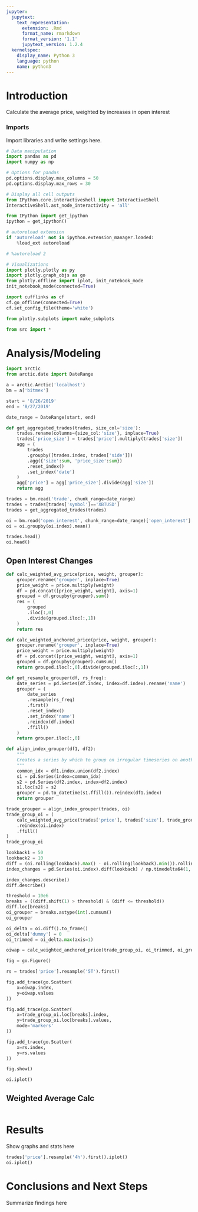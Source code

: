 ```yaml
---
jupyter:
  jupytext:
    text_representation:
      extension: .Rmd
      format_name: rmarkdown
      format_version: '1.1'
      jupytext_version: 1.2.4
  kernelspec:
    display_name: Python 3
    language: python
    name: python3
---
```


# Introduction
Calculate the average price, weighted by increases in open interest


### Imports
Import libraries and write settings here.

```python
# Data manipulation
import pandas as pd
import numpy as np

# Options for pandas
pd.options.display.max_columns = 50
pd.options.display.max_rows = 30

# Display all cell outputs
from IPython.core.interactiveshell import InteractiveShell
InteractiveShell.ast_node_interactivity = 'all'

from IPython import get_ipython
ipython = get_ipython()

# autoreload extension
if 'autoreload' not in ipython.extension_manager.loaded:
    %load_ext autoreload

# %autoreload 2

# Visualizations
import plotly.plotly as py
import plotly.graph_objs as go
from plotly.offline import iplot, init_notebook_mode
init_notebook_mode(connected=True)

import cufflinks as cf
cf.go_offline(connected=True)
cf.set_config_file(theme='white')
```

```python
from plotly.subplots import make_subplots
```

```python
from src import *
```

# Analysis/Modeling

```python
import arctic
from arctic.date import DateRange
```

```python
a = arctic.Arctic('localhost')
bm = a['bitmex']
```

```python
start = '8/26/2019'
end = '8/27/2019'

date_range = DateRange(start, end)
```

```python
def get_aggregated_trades(trades, size_col='size'):
    trades.rename(columns={size_col:'size'}, inplace=True)
    trades['price_size'] = trades['price'].multiply(trades['size'])
    agg = (
        trades
        .groupby([trades.index, trades['side']])
        .agg({'size':sum, 'price_size':sum})
        .reset_index()
        .set_index('date')
    )
    agg['price'] = agg['price_size'].divide(agg['size'])
    return agg
```

```python
trades = bm.read('trade', chunk_range=date_range)
trades = trades[trades['symbol']=='XBTUSD']
trades = get_aggregated_trades(trades)

oi = bm.read('open_interest', chunk_range=date_range)['open_interest']
oi = oi.groupby(oi.index).mean()

trades.head()
oi.head()
```

## Open Interest Changes

```python
def calc_weighted_avg_price(price, weight, grouper):
    grouper.rename('grouper', inplace=True)
    price_weight = price.multiply(weight)
    df = pd.concat([price_weight, weight], axis=1)
    grouped = df.groupby(grouper).sum()
    res = (
        grouped
        .iloc[:,0]
        .divide(grouped.iloc[:,1])
    )
    return res

def calc_weighted_anchored_price(price, weight, grouper):
    grouper.rename('grouper', inplace=True)
    price_weight = price.multiply(weight)
    df = pd.concat([price_weight, weight], axis=1)
    grouped = df.groupby(grouper).cumsum()
    return grouped.iloc[:,0].divide(grouped.iloc[:,1])

def get_resample_grouper(df, rs_freq):
    date_series = pd.Series(df.index, index=df.index).rename('name')
    grouper = (
        date_series
        .resample(rs_freq)
        .first()
        .reset_index()
        .set_index('name')
        .reindex(df.index)
        .ffill()
    )
    return grouper.iloc[:,0]

def align_index_grouper(df1, df2):
    """
    Creates a series by which to group on irregular timeseries on another
    """
    common_idx = df1.index.union(df2.index)
    s1 = pd.Series(index=common_idx)
    s2 = pd.Series(df2.index, index=df2.index)
    s1.loc[s2] = s2
    grouper = pd.to_datetime(s1.ffill()).reindex(df1.index)
    return grouper
```

```python
trade_grouper = align_index_grouper(trades, oi)
trade_group_oi = (
    calc_weighted_avg_price(trades['price'], trades['size'], trade_grouper)
    .reindex(oi.index)
    .ffill()
)
trade_group_oi
```

```python
lookback1 = 50
lookback2 = 10
diff = (oi.rolling(lookback).max() - oi.rolling(lookback).min()).rolling(lookback2).max()
index_changes = pd.Series(oi.index).diff(lookback) / np.timedelta64(1, 's')

index_changes.describe()
diff.describe()
```

```python
threshold = 10e6
breaks = ((diff.shift(1) > threshold) & (diff <= threshold))
diff.loc[breaks]
oi_grouper = breaks.astype(int).cumsum()
oi_grouper
```

```python
oi_delta = oi.diff().to_frame()
oi_delta['dummy'] = 0
oi_trimmed = oi_delta.max(axis=1)

oiwap = calc_weighted_anchored_price(trade_group_oi, oi_trimmed, oi_grouper)
```

```python
fig = go.Figure()

rs = trades['price'].resample('5T').first()

fig.add_trace(go.Scatter(
    x=oiwap.index,
    y=oiwap.values
))

fig.add_trace(go.Scatter(
    x=trade_group_oi.loc[breaks].index,
    y=trade_group_oi.loc[breaks].values,
    mode='markers'
))

fig.add_trace(go.Scatter(
    x=rs.index,
    y=rs.values
))

fig.show()
```

```python
oi.iplot()
```

## Weighted Average Calc

```python

```

# Results
Show graphs and stats here

```python
trades['price'].resample('4h').first().iplot()
oi.iplot()
```

# Conclusions and Next Steps
Summarize findings here
